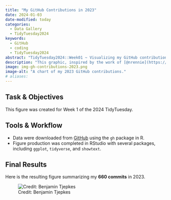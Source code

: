 ```yaml
---
title: "My GitHub Contributions in 2023"
date: 2024-01-03
date-modified: today
categories:
  - Data Gallery
  - TidyTuesday2024
keywords:
  - GitHub
  - coding
  - TidyTuesday2024
abstract: "TidyTuesday2024::Week01 ~ Visualizing my GitHub contributions."
description: "This graphic, inspired by the work of [@nrennie](https://nrennie.rbind.io/), summarizes my contributions to GitHub in 2023. While this was not my first year using GH, it was my first using it frequently. Most of my commits were towards the creation of this site."
image: img-gh-contributions-2023.png
image-alt: "A chart of my 2023 GitHub contributions."
# aliases:
---
```


## Task & Objectives

This figure was created for Week 1 of the 2024 TidyTuesday.

## Tools & Workflow

- Data were downloaded from [GitHub](https://github.com/) using the `gh` package in R.
- Figure production was completed in RStudio with several packages, including `ggplot`, `tidyverse`, and `showtext`.


## Final Results

Here is the resulting figure summarizing my **660 commits** in 2023.

![Credit: Benjamin Tjepkes](img-gh-contributions-2023.png)

